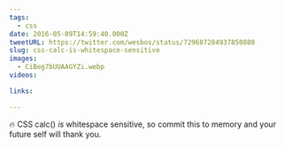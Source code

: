 ```yaml
---
tags:
  - css
date: 2016-05-09T14:59:40.000Z
tweetURL: https://twitter.com/wesbos/status/729687284937850880
slug: css-calc-is-whitespace-sensitive
images:
  - CiBeg7bUUAAGYZi.webp
videos:

links:

---
```

🔥 CSS calc() _is_ whitespace sensitive, so commit this to memory and your future self will thank you.
